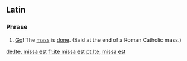 ==Latin==

===Phrase===
{{head|la|phrase|head=[[ite]] [[missa]] [[est]]}}

# {{context|Ecclesiastical Latin}} [[Go]]! The [[mass]] is [[done]]. (Said at the end of a Roman Catholic mass.)

[[de:Ite, missa est]]
[[fr:ite missa est]]
[[pt:Ite, missa est]]